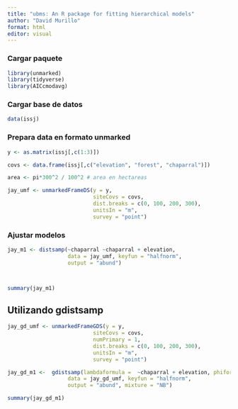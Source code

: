 ---
title: "ubms: An R package for fitting hierarchical models"
author: "David Murillo"
format: html
editor: visual
---

::: panel-tabset
### Cargar paquete

```{r, warning=FALSE, message=FALSE}
library(unmarked)
library(tidyverse)
library(AICcmodavg)
```

### Cargar base de datos

```{r}
data(issj)
```

### Prepara data en formato unmarked

```{r}

y <- as.matrix(issj[,c(1:3)])

covs <- data.frame(issj[,c("elevation", "forest", "chaparral")])

area <- pi*300^2 / 100^2 # area en hectareas

jay_umf <- unmarkedFrameDS(y = y,
                           siteCovs = covs,
                           dist.breaks = c(0, 100, 200, 300),
                           unitsIn = "m",
                           survey = "point")
```

### Ajustar modelos

```{r}

jay_m1 <- distsamp(~chaparral ~chaparral + elevation,
                   data = jay_umf, keyfun = "halfnorm",
                   output = "abund")



summary(jay_m1)
```

## Utilizando gdistsamp

```{r}
jay_gd_umf <- unmarkedFrameGDS(y = y,
                           siteCovs = covs,
                           numPrimary = 1,
                           dist.breaks = c(0, 100, 200, 300),
                           unitsIn = "m",
                           survey = "point")

jay_gd_m1 <-  gdistsamp(lambdaformula =  ~chaparral + elevation, phiformula =  ~1, pformula =  ~chaparral,
                   data = jay_gd_umf, keyfun = "halfnorm",
                   output = "abund", mixture = "NB")
```

```{r}
summary(jay_gd_m1)
```
:::
